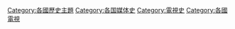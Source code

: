 [[Category:各國歷史主題|Category:各國歷史主題]]
[[Category:各国媒体史|Category:各国媒体史]]
[[Category:電視史|Category:電視史]]
[[Category:各國電視|Category:各國電視]]